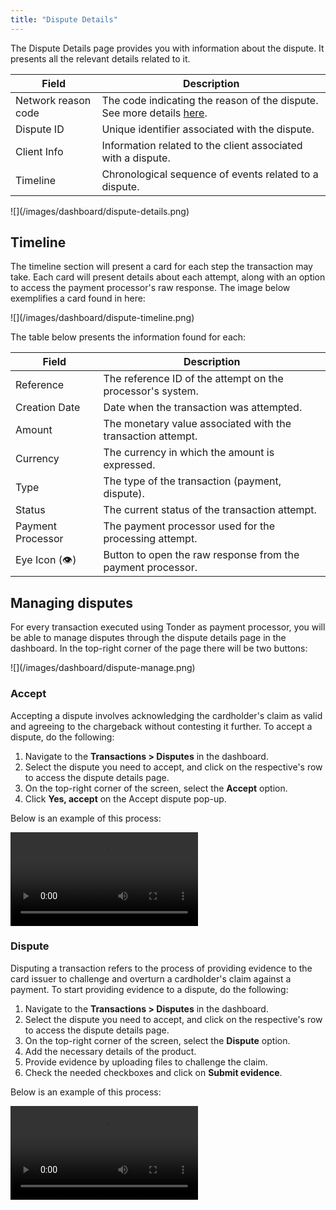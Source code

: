 ```yaml
---
title: "Dispute Details"
---
```


The Dispute Details page provides you with information about the dispute. It presents all the relevant details related to it.

| Field          | Description                                               |
|----------------|-----------------------------------------------------------|
| Network reason code | The code indicating the reason of the dispute. See more details [here](/online-payments/disputes#dispute-reason-codes).   |
| Dispute ID     | Unique identifier associated with the dispute.      |
| Client Info    | Information related to the client associated with a dispute.|
| Timeline       | Chronological sequence of events related to a dispute.|

<Frame>![](/images/dashboard/dispute-details.png)</Frame>

## Timeline

The timeline section will present a card for each step the transaction may take. Each card will present details about each attempt, along with an option to access the payment processor's raw response. The image below exemplifies a card found in here:

<Frame>![](/images/dashboard/dispute-timeline.png)</Frame>

The table below presents the information found for each:

| Field             | Description                                                 |
| ----------------- | ----------------------------------------------------------- |
| Reference         | The reference ID of the attempt on the processor's system.  |
| Creation Date     | Date when the transaction was attempted.                    |
| Amount            | The monetary value associated with the transaction attempt. |
| Currency          | The currency in which the amount is expressed.              |
| Type              | The type of the transaction (payment, dispute).             |
| Status            | The current status of the transaction attempt.              |
| Payment Processor | The payment processor used for the processing attempt.      |
| Eye Icon (👁️)    | Button to open the raw response from the payment processor. |

## Managing disputes

For every transaction executed using Tonder as payment processor, you will be able to manage disputes through the dispute details page in the dashboard. In the top-right corner of the page there will be two buttons:

<Frame>![](/images/dashboard/dispute-manage.png)</Frame>

### Accept

Accepting a dispute involves acknowledging the cardholder's claim as valid and agreeing to the chargeback without contesting it further. To accept a dispute, do the following:

1. Navigate to the **Transactions > Disputes** in the dashboard.
2. Select the dispute you need to accept, and click on the respective's row to access the dispute details page.
3. On the top-right corner of the screen, select the **Accept** option.
4. Click **Yes, accept** on the Accept dispute pop-up.

Below is an example of this process:

<Frame>
  <video controls>
    <source src="/videos/1350x800/dispute-accept.mp4" type="video/mp4"/>
    Your browser does not support the video tag.
  </video>
</Frame>

### Dispute

Disputing a transaction refers to the process of providing evidence to the card issuer to challenge and overturn a cardholder's claim against a payment. To start providing evidence to a dispute, do the following:

1. Navigate to the **Transactions > Disputes** in the dashboard.
2. Select the dispute you need to accept, and click on the respective's row to access the dispute details page.
3. On the top-right corner of the screen, select the **Dispute** option.
4. Add the necessary details of the product.
5. Provide evidence by uploading files to challenge the claim.
6. Check the needed checkboxes and click on **Submit evidence**.

Below is an example of this process:

<Frame>
  <video controls>
    <source src="/videos/1350x800/dispute-send-evidence.mp4" type="video/mp4"/>
    Your browser does not support the video tag.
  </video>
</Frame>